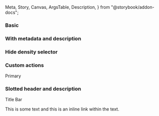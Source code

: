   Meta,
  Story,
  Canvas,
  ArgsTable,
  Description,
} from "@storybook/addon-docs";


<Meta title="React Components/Title Bar" component={IcTitleBar} />

<Description markdown={readme} />

### Basic

<Canvas>
  <Story name="Basic">
    <IcTitleBar header="Title Bar" />
  </Story>
</Canvas>

### With metadata and description

<Canvas>
  <Story name="With metadata and description">
    <IcTitleBar
      header="Title Bar"
      metadata="128 items | 32gb | Updated: 01/02/03"
      description="Data table description that describes the purpose of the table."
    />
  </Story>
</Canvas>

### Hide density selector

<Canvas>
  <Story name="Hide density selector">
    <IcTitleBar
      hideDensitySelect
      header="Title Bar"
      metadata="128 items | 32gb | Updated: 01/02/03"
      description="Data table description that describes the purpose of the table."
    />
  </Story>
</Canvas>

### Custom actions

<Canvas>
  <Story name="Custom actions">
    <IcTitleBar header="Title Bar" metadata="128 items | 32gb | Updated: 01/02/03" description="Data table description that describes the purpose of the table.">
      <IcButton slot="primary-action" size="small">Primary</IcButton>
      <IcButton slot="custom-actions" variant="icon" aria-label="Icon Button">
        <SlottedSVG path={mdiImage} viewBox="0 0 24 24"/>
      </IcButton>
    </IcTitleBar>
  </Story>
</Canvas>

### Slotted header and description

<Canvas>
  <Story name="Slotted header and description">
    <IcTitleBar hideDensitySelect>
      <IcTypography slot="header" variant="h3">
        <IcLink href="/" inline>Title Bar</IcLink>
      </IcTypography>
      <IcTypography slot="description" variant="body">
        <p>
          This is some text and <IcLink href="/" inline>this is an inline link</IcLink> within
          the text.
        </p>
      </IcTypography>
    </IcTitleBar>
  </Story>
</Canvas>
